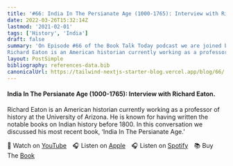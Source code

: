 ```yaml
---
title: '#66: India In The Persianate Age (1000-1765): Interview with Richard Eaton'
date: 2022-03-26T15:32:14Z
lastmod: '2021-02-01'
tags: ['History', 'India']
draft: false
summary: 'On Episode #66 of the Book Talk Today podcast we are joined by Richard Eaton.
Richard Eaton is an American historian currently working as a professor of history at the University of Arizona. He is known for having written the notable books on Indian history before 1800. In this conversation we discussed his most recent book, "India In The Persianate Age."'
layout: PostSimple
bibliography: references-data.bib
canonicalUrl: https://tailwind-nextjs-starter-blog.vercel.app/blog/66/
---
```


#### India In The Persianate Age (1000-1765): Interview with Richard Eaton.

Richard Eaton is an American historian currently working as a professor of history at the University of Arizona. He is known for having written the notable books on Indian history before 1800. In this conversation we discussed his most recent book, ‘India In The Persianate Age.’

🎥&nbsp;Watch on [YouTube]&emsp;🎧&nbsp;Listen on [Apple]&emsp;🎧&nbsp;Listen on [Spotify]&emsp;📚&nbsp;Buy The [Book]&emsp;

[youtube]: https://youtu.be/STX241h9WLI
[apple]: https://podcasts.apple.com/gb/podcast/66-india-in-the-persianate-age-1000-1765-interview/id1525619296?i=1000555305281
[spotify]: https://open.spotify.com/episode/6QXwPTthqt4KTmcJfMNHFL?si=q9s0mPfORdqgNvJd8qlHVg
[book]: https://amzn.to/3tnZpwo
